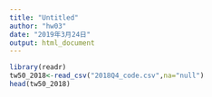 ---
title: "Untitled"
author: "hw03"
date: "2019年3月24日"
output: html_document
---

```{r}
library(readr)
tw50_2018<-read_csv("2018Q4_code.csv",na="null")
head(tw50_2018)
```